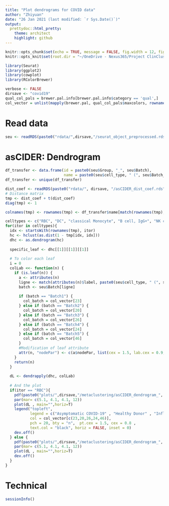 ```yaml
---
title: "Plot dendrograms for COVID data"
author: "Zhiyuan"
date: "26 Jan 2021 (last modified: `r Sys.Date()`)"
output: 
  prettydoc::html_pretty:
    theme: architect
    highlight: github
---
```


```r
knitr::opts_chunk$set(echo = TRUE, message = FALSE, fig.width = 12, fig.keep = TRUE, fig.path = "../plots/covid19/Rmarkdown_")
knitr::opts_knit$set(root.dir = "~/OneDrive - Nexus365/Project ClinCluster/evaluate-integration/evaluate-integration")

library(Seurat)
library(ggplot2)
library(cowplot)
library(RColorBrewer)

verbose <- FALSE
dirsave <- "covid19"
qual_col_pals = brewer.pal.info[brewer.pal.info$category == 'qual',]
col_vector = unlist(mapply(brewer.pal, qual_col_pals$maxcolors, rownames(qual_col_pals)))
```

# Read data

```r
seu <- readRDS(paste0("rdata/",dirsave,"/seurat_object_preprocessed.rds"))
```

# asCIDER: Dendrogram

```r
df_transfer <- data.frame(id = paste0(seu$Group, "_", seu$Batch),
                          name = paste0(seu$cell_type, " (", seu$Batch_name, ")"))
df_transfer <- unique(df_transfer)
```

```r
dist_coef <- readRDS(paste0("rdata/", dirsave, "/asCIDER_dist_coef.rds"))
# Distance matrix
tmp <- dist_coef + t(dist_coef)
diag(tmp) <- 1

colnames(tmp) <- rownames(tmp) <- df_transfer$name[match(rownames(tmp),  df_transfer$id)]
```


```r
celltypes <- c("RBC", "DC", "classical Monocyte", "B cell, IgG+", "NK cell", "CD8, non-EM-like", "CD8, EM-like", "nonclassical Monocyte")
for(itor in celltypes){
  idx <- startsWith(rownames(tmp), itor)
  hc <- hclust(as.dist(1 - tmp[idx, idx]))
  dhc <- as.dendrogram(hc)
  
  specific_leaf <- dhc[[1]][[1]][[1]]
  
  # To color each leaf
  i = 0
  colLab <<- function(n) {
    if (is.leaf(n)) {
      a <- attributes(n)
      ligne <- match(attributes(n)$label, paste0(seu$cell_type, " (", seu$Batch_name, ")"))
      batch <- seu$Batch[ligne]
      
      if (batch == "Batch1") {
        col_batch = col_vector[23]
      } else if (batch == "Batch2") {
        col_batch = col_vector[20]
      } else if (batch == "Batch3") {
        col_batch = col_vector[26]
      } else if (batch == "Batch4") {
        col_batch = col_vector[24]
      } else if (batch == "Batch5") {
        col_batch = col_vector[46]
      }
      #Modification of leaf attribute
      attr(n, "nodePar") <- c(a$nodePar, list(cex = 1.5, lab.cex = 0.9, pch = 20, col = col_batch, lab.font = 1, lab.cex = 1))
    }
    return(n)
  }
  
  dL <- dendrapply(dhc, colLab)
  
  # And the plot
  if(itor == "RBC"){
    pdf(paste0("plots/",dirsave,"/metaclustering/asCIDER_dendrogram_", gsub(pattern = ",", "", itor), ".pdf"), width = 5.5, height = 3, useDingbats = FALSE)
    par(mar= c(5.1, 4.1, 4.1, 12))
    plot(dL , main="",horiz=T)
    legend("topleft", 
           legend = c("Asymptomatic COVID-19" , "Healthy Donor" , "Influenza" , "mild COVID-19" , "severe COVID-19"), 
           col = col_vector[c(23,20,26,24,46)], 
           pch = 20, bty = "n",  pt.cex = 1.5, cex = 0.8 , 
           text.col = "black", horiz = FALSE, inset = 0)
    dev.off()
  } else {
    pdf(paste0("plots/",dirsave,"/metaclustering/asCIDER_dendrogram_", gsub(pattern = ",", "", itor), ".pdf"), width = 5.5, height = 3, useDingbats = FALSE)
    par(mar= c(5.1, 4.1, 4.1, 12))
    plot(dL , main="",horiz=T)
    dev.off()
  }
}

```


# Technical

```r
sessionInfo()
```

